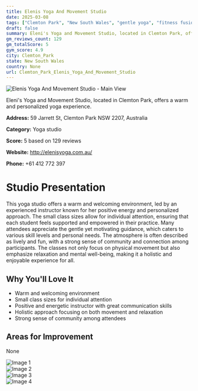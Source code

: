 ```yaml
---
title: Elenis Yoga And Movement Studio
date: 2025-03-08
tags: ["Clemton Park", "New South Wales", "gentle yoga", "fitness fusion", "beginner-friendly", "community", "intimacy", "Clemton Park"]  
draft: false
summary: Eleni's Yoga and Movement Studio, located in Clemton Park, offers a warm and personalized yoga experience.
gm_reviews_count: 129
gm_totalScore: 5
gym_score: 4.9
city: Clemton_Park
state: New South Wales
country: None
url: Clemton_Park_Elenis_Yoga_And_Movement_Studio
---
```


<div className="aspect-[16/9] relative my-8">
  <img 
    src="https://lh5.googleusercontent.com/p/AF1QipNj2XbV9-kB5enWm8d8miusDEkge-OXTVUHwYbf=w1920-h1080-k-no"
    alt="Elenis Yoga And Movement Studio - Main View"
    className="object-cover absolute inset-0 w-full h-full rounded-lg"
  />
</div>

Eleni's Yoga and Movement Studio, located in Clemton Park, offers a warm and personalized yoga experience.

**Address:** 59 Jarrett St, Clemton Park NSW 2207, Australia

**Category:** Yoga studio

**Score:** 5 based on 129 reviews

**Website:** http://elenisyoga.com.au/

**Phone:** +61 412 772 397

# Studio Presentation

This yoga studio offers a warm and welcoming environment, led by an experienced instructor known for her positive energy and personalized approach. The small class sizes allow for individual attention, ensuring that each student feels supported and empowered in their practice. Many attendees appreciate the gentle yet motivating guidance, which caters to various skill levels and personal needs. The atmosphere is often described as lively and fun, with a strong sense of community and connection among participants. The classes not only focus on physical movement but also emphasize relaxation and mental well-being, making it a holistic and enjoyable experience for all.

## Why You'll Love It

- Warm and welcoming environment
- Small class sizes for individual attention
- Positive and energetic instructor with great communication skills
- Holistic approach focusing on both movement and relaxation
- Strong sense of community among attendees

## Areas for Improvement

None

<div className="grid grid-cols-1 xl:grid-cols-2 gap-4 my-8">
<div className="aspect-[4/3] relative"><img src="https://lh5.googleusercontent.com/p/AF1QipPFJkAgZa7QC6e4dAb0NUFXVNKgGvFLP4EW9j2E=w1920-h1080-k-no" alt="Image 1" className="object-cover absolute inset-0 w-full h-full rounded-lg" /></div>
<div className="aspect-[4/3] relative"><img src="https://lh5.googleusercontent.com/p/AF1QipMPU--4zuBGGmxs1hGuOSb4zmapTjtvTfXpSRHe=w1920-h1080-k-no" alt="Image 2" className="object-cover absolute inset-0 w-full h-full rounded-lg" /></div>
<div className="aspect-[4/3] relative"><img src="https://lh5.googleusercontent.com/p/AF1QipPvgfF3Cd1Yuy2s4vWAY3qVNyGLXHiN0BQhyb8j=w1920-h1080-k-no" alt="Image 3" className="object-cover absolute inset-0 w-full h-full rounded-lg" /></div>
<div className="aspect-[4/3] relative"><img src="https://lh5.googleusercontent.com/p/AF1QipNQLeHZqI3gbpLy5jNy6xH4SL_C5xn0ZfRGnpM5=w1920-h1080-k-no" alt="Image 4" className="object-cover absolute inset-0 w-full h-full rounded-lg" /></div>
</div>